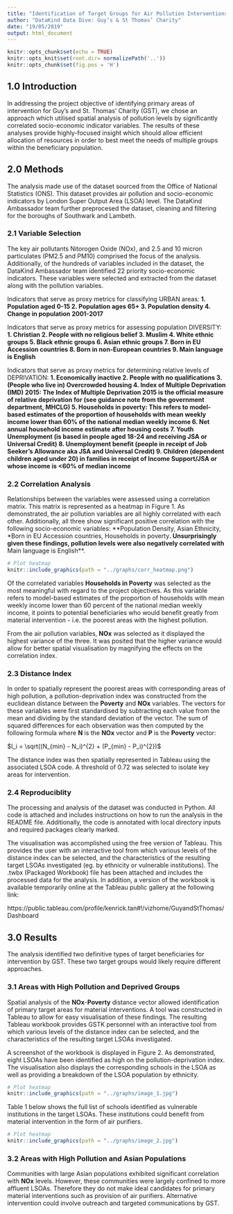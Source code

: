```yaml
---
title: "Identification of Target Groups for Air Pollution Interventions in Lambeth and Southwark"
author: "DataKind Data Dive: Guy’s & St Thomas’ Charity"
date: "19/05/2019"
output: html_document
---
```


```r
knitr::opts_chunk$set(echo = TRUE)
knitr::opts_knit$set(root.dir= normalizePath('..'))
knitr::opts_chunk$set(fig.pos = 'H')
```

## 1.0 Introduction

In addressing the project objective of identifying primary areas of intervention for Guy's and St. Thomas' Charity (GST), we chose an approach which utilised spatial analysis of pollution levels by significantly correlated socio-economic indicator variables. The results of these analyses provide highly-focused insight which should allow efficient allocation of resources in order to best meet the needs of multiple groups within the beneficiary population. 



## 2.0 Methods

The analysis made use of the \textbf{Pollution Health and Sociodemographic} dataset sourced from the Office of National Statistics (ONS). This dataset provides air pollution and socio-economic indicators by London Super Output Area (LSOA) level. The DataKind Ambassador team further preprocesed the dataset, cleaning and filtering for the boroughs of Southwark and Lambeth.

### 2.1 Variable Selection

The key air pollutants Nitorogen Oxide (NOx), and 2.5 and 10 micron particulates (PM2.5 and PM10) comprised the focus of the analysis. Additionally, of the hundreds of variables included in the dataset, the DataKind Ambassador team identified 22 priority socio-economic indicators. These variables were selected and extracted from the dataset along with the pollution variables. 

Indicators that serve as proxy metrics for classifying URBAN areas:
**1.	Population aged 0-15
2.	Population ages 65+
3.	Population density
4.	Change in population 2001-2017**

Indicators that serve as proxy metrics for assessing population DIVERSITY:
**1.	Christian
2.	People with no religious belief
3.	Muslim
4.	White ethnic groups
5.	Black ethnic groups
6.	Asian ethnic groups
7.	Born in EU Accession countries
8.	Born in non-European countries
9.	Main language is English**

Indicators that serve as proxy metrics for determining relative levels of DEPRIVATION:
**1.	Economically inactive
2.	People with no qualifications
3.	(People who live in) Overcrowded housing 
4.	Index of Multiple Deprivation (IMD) 2015: The Index of Multiple Deprivation 2015 is the official measure of relative deprivation for (see guidance note from the government department, MHCLG)
5.	Households in poverty: This refers to model-based estimates of the proportion of households with mean weekly income lower than 60% of the national median weekly income
6.	Net annual household income estimate after housing costs
7.	Youth Unemployment (is based in people aged 18-24 and receiving JSA or Universal Credit)
8.	Unemployment benefit (people in receipt of Job Seeker’s Allowance aka JSA and Universal Credit)
9.	Children (dependent children aged under 20) in families in receipt of Income Support/JSA or whose income is <60% of median income**

### 2.2 Correlation Analysis
Relationships between the variables were assessed using a correlation matrix. This matrix is represented as a heatmap in Figure 1. As demonstrated, the air pollution variables are all highly correlated with each other. Additionally, all three show significant positive correlation with the following socio-economic variables: **Population Density, Asian Ethnicity, *Born in EU Accession countries, Households in poverty**. Unsurprisingly given these findings, pollution levels were also negatively correlated with **Main language is English**.

```r
# Plot heatmap
knitr::include_graphics(path = "../graphs/corr_heatmap.png")
```

Of the correlated variables **Households in Poverty** was selected as the most meaningful with regard to the project objectives. As this variable refers to model-based estimates of the proportion of households with mean weekly income lower than 60 percent of the national median weekly income, it points to potential beneficiaries who would benefit greatly from material intervention - i.e. the poorest areas with the highest pollution.

From the air pollution variables, **NOx** was selected as it displayed the highest variance of the three. It was posited that the higher variance would allow for better spatial visualisation by magnifying the effects on the correlation index. 


### 2.3 Distance Index
In order to spatially represent the poorest areas with corresponding areas of high pollution, a pollution-deprivation index was constructed from the euclidean distance between the **Poverty** and **NOx** variables. The vectors for these variables were first standardised by subtracting each value from the mean and dividing by the standard deviation of the vector. The sum of squared differences for each observation was then computed by the following formula where **N** is the **NOx** vector and **P** is the **Poverty** vector:

$I_i = \sqrt((N_{min} - N_i)^{2} + (P_{min} - P_i)^{2})$

The distance index was then spatially represented in Tableau using the associated LSOA code. A threshold of 0.72 was selected to isolate key areas for intervention. 


### 2.4 Reproduciblity
The processing and analysis of the dataset was conducted in Python. All code is attached and includes instructions on how to run the analysis in the README file. Additionally, the code is annotated with local directory inputs and required packages clearly marked. 

The visualisation was accomplished using the free version of Tableau. This provides the user with an interactive tool from which various levels of the distance index can be selected, and the characteristics of the resulting target LSOAs investigated (eg. by ethnicity or vulnerable institutions). The .twbx (Packaged Workbook) file has been attached and includes the processed data for the analysis. In addition, a version of the workbook is available temporarily online at the Tableau public gallery at the following link:

https://public.tableau.com/profile/kenrick.tan#!/vizhome/GuyandStThomas/Dashboard

## 3.0 Results
The analysis identified two definitive types of target beneficiaries for intervention by GST. These two target groups would likely require different approaches. 


### 3.1 Areas with High Pollution and Deprived Groups
Spatial analysis of the **NOx**-**Poverty** distance vector allowed identification of primary target areas for material interventions. A tool was constructed in Tableau to allow for easy visualisation of these findings. The resulting Tableau workbook provides GSTK personnel with an interactive tool from which various levels of the distance index can be selected, and the characteristics of the resulting target LSOAs investigated.

A screenshot of the workbook is displayed in Figure 2. As demonstrated, eight LSOAs have been identified as high on the pollution-deprivation index. The visualisation also displays the corresponding schools in the LSOA as well as providing a breakdown of the LSOA population by ethnicity.  

```r
# Plot heatmap
knitr::include_graphics(path = "../graphs/image_1.jpg")
```

Table 1 below shows the full list of schools identified as vulnerable institutions in the target LSOAs. These institutions could benefit from material intervention in the form of air purifiers. 

```r
# Plot heatmap
knitr::include_graphics(path = "../graphs/image_2.jpg")
```

### 3.2 Areas with High Pollution and Asian Populations
Communities with large Asian populations exhibited significant correlation with **NOx** levels. However, these communities were largely confined to more affluent LSOAs. Therefore they do not make ideal candidates for primary material interventions such as provision of air purifiers. Alternative intervention could involve outreach and targeted communications by GST. 